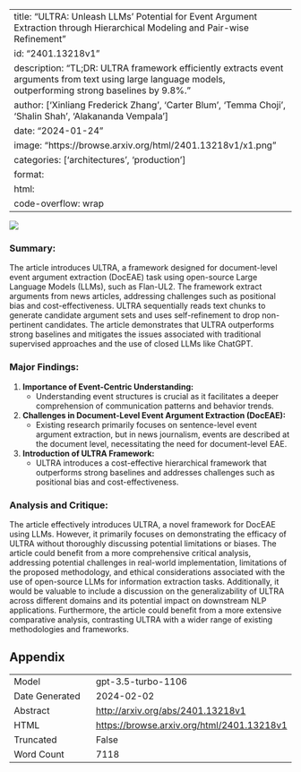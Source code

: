 
---
title: "ULTRA: Unleash LLMs' Potential for Event Argument Extraction through Hierarchical Modeling and Pair-wise Refinement"
id: "2401.13218v1"
description: "TL;DR: ULTRA framework efficiently extracts event arguments from text using large language models, outperforming strong baselines by 9.8%."
author: ['Xinliang Frederick Zhang', 'Carter Blum', 'Temma Choji', 'Shalin Shah', 'Alakananda Vempala']
date: "2024-01-24"
image: "https://browse.arxiv.org/html/2401.13218v1/x1.png"
categories: ['architectures', 'production']
format:
  html:
    code-overflow: wrap
---

![](https://browse.arxiv.org/html/2401.13218v1/x1.png)

### Summary:

The article introduces ULTRA, a framework designed for document-level event argument extraction (DocEAE) task using open-source Large Language Models (LLMs), such as Flan-UL2. The framework extract arguments from news articles, addressing challenges such as positional bias and cost-effectiveness. ULTRA sequentially reads text chunks to generate candidate argument sets and uses self-refinement to drop non-pertinent candidates. The article demonstrates that ULTRA outperforms strong baselines and mitigates the issues associated with traditional supervised approaches and the use of closed LLMs like ChatGPT.

### Major Findings:
1. **Importance of Event-Centric Understanding:**
    - Understanding event structures is crucial as it facilitates a deeper comprehension of communication patterns and behavior trends.

2. **Challenges in Document-Level Event Argument Extraction (DocEAE):**
    - Existing research primarily focuses on sentence-level event argument extraction, but in news journalism, events are described at the document level, necessitating the need for document-level EAE.

3. **Introduction of ULTRA Framework:**
    - ULTRA introduces a cost-effective hierarchical framework that outperforms strong baselines and addresses challenges such as positional bias and cost-effectiveness.

### Analysis and Critique:
The article effectively introduces ULTRA, a novel framework for DocEAE using LLMs. However, it primarily focuses on demonstrating the efficacy of ULTRA without thoroughly discussing potential limitations or biases. The article could benefit from a more comprehensive critical analysis, addressing potential challenges in real-world implementation, limitations of the proposed methodology, and ethical considerations associated with the use of open-source LLMs for information extraction tasks. Additionally, it would be valuable to include a discussion on the generalizability of ULTRA across different domains and its potential impact on downstream NLP applications. Furthermore, the article could benefit from a more extensive comparative analysis, contrasting ULTRA with a wider range of existing methodologies and frameworks.


## Appendix

|          |          |
|----------|----------|
| Model     | gpt-3.5-turbo-1106       |
| Date Generated     | 2024-02-02       |
| Abstract | [http://arxiv.org/abs/2401.13218v1](http://arxiv.org/abs/2401.13218v1)        |
| HTML     | [https://browse.arxiv.org/html/2401.13218v1](https://browse.arxiv.org/html/2401.13218v1)       |
| Truncated       | False       |
| Word Count       | 7118       |